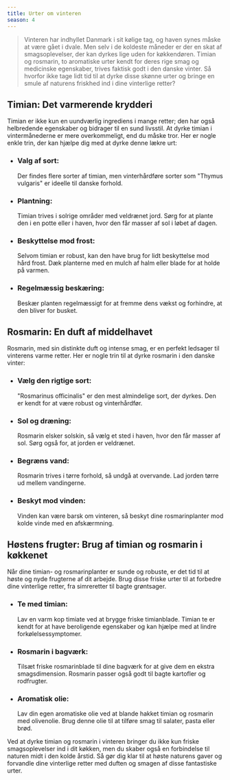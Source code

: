 ```yaml
---
title: Urter om vinteren
season: 4
---
```


> Vinteren har indhyllet Danmark i sit kølige tag, og haven synes måske at være gået i dvale. Men selv i de koldeste måneder er der en skat af smagsoplevelser, der kan dyrkes lige uden for køkkendøren. Timian og rosmarin, to aromatiske urter kendt for deres rige smag og medicinske egenskaber, trives faktisk godt i den danske vinter. Så hvorfor ikke tage lidt tid til at dyrke disse skønne urter og bringe en smule af naturens friskhed ind i dine vinterlige retter?

## Timian: Det varmerende krydderi

Timian er ikke kun en uundværlig ingrediens i mange retter; den har også helbredende egenskaber og bidrager til en sund livsstil. At dyrke timian i vintermånederne er mere overkommeligt, end du måske tror. Her er nogle enkle trin, der kan hjælpe dig med at dyrke denne lækre urt:

- ### Valg af sort:

  Der findes flere sorter af timian, men vinterhårdføre sorter som "Thymus vulgaris" er ideelle til danske forhold.

- ### Plantning:

  Timian trives i solrige områder med veldrænet jord. Sørg for at plante den i en potte eller i haven, hvor den får masser af sol i løbet af dagen.

- ### Beskyttelse mod frost:

  Selvom timian er robust, kan den have brug for lidt beskyttelse mod hård frost. Dæk planterne med en mulch af halm eller blade for at holde på varmen.

- ### Regelmæssig beskæring:
  Beskær planten regelmæssigt for at fremme dens vækst og forhindre, at den bliver for busket.

## Rosmarin: En duft af middelhavet

Rosmarin, med sin distinkte duft og intense smag, er en perfekt ledsager til vinterens varme retter. Her er nogle trin til at dyrke rosmarin i den danske vinter:

- ### Vælg den rigtige sort:

  "Rosmarinus officinalis" er den mest almindelige sort, der dyrkes. Den er kendt for at være robust og vinterhårdfør.

- ### Sol og dræning:

  Rosmarin elsker solskin, så vælg et sted i haven, hvor den får masser af sol. Sørg også for, at jorden er veldrænet.

- ### Begræns vand:

  Rosmarin trives i tørre forhold, så undgå at overvande. Lad jorden tørre ud mellem vandingerne.

- ### Beskyt mod vinden:
  Vinden kan være barsk om vinteren, så beskyt dine rosmarinplanter mod kolde vinde med en afskærmning.

## Høstens frugter: Brug af timian og rosmarin i køkkenet

Når dine timian- og rosmarinplanter er sunde og robuste, er det tid til at høste og nyde frugterne af dit arbejde. Brug disse friske urter til at forbedre dine vinterlige retter, fra simreretter til bagte grøntsager.

- ### Te med timian:

  Lav en varm kop timiate ved at brygge friske timianblade. Timian te er kendt for at have beroligende egenskaber og kan hjælpe med at lindre forkølelsessymptomer.

- ### Rosmarin i bagværk:

  Tilsæt friske rosmarinblade til dine bagværk for at give dem en ekstra smagsdimension. Rosmarin passer også godt til bagte kartofler og rodfrugter.

- ### Aromatisk olie:
  Lav din egen aromatiske olie ved at blande hakket timian og rosmarin med olivenolie. Brug denne olie til at tilføre smag til salater, pasta eller brød.

Ved at dyrke timian og rosmarin i vinteren bringer du ikke kun friske smagsoplevelser ind i dit køkken, men du skaber også en forbindelse til naturen midt i den kolde årstid. Så gør dig klar til at høste naturens gaver og forvandle dine vinterlige retter med duften og smagen af disse fantastiske urter.
